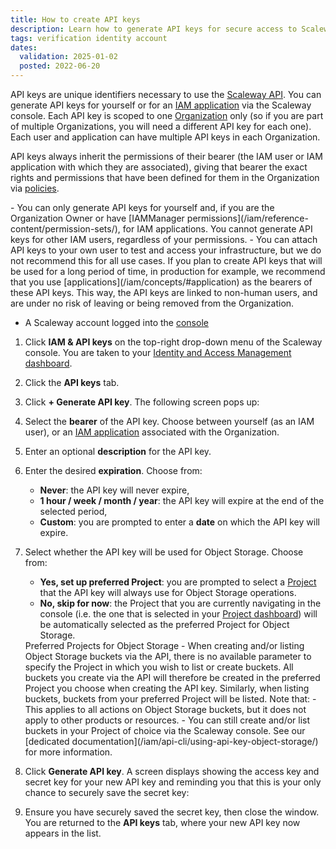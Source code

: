 ```yaml
---
title: How to create API keys
description: Learn how to generate API keys for secure access to Scaleway services.
tags: verification identity account
dates:
  validation: 2025-01-02
  posted: 2022-06-20
---
```




API keys are unique identifiers necessary to use the [Scaleway API](https://www.scaleway.com/en/developers/api/). You can generate API keys for yourself or for an [IAM application](/iam/concepts/#application) via the Scaleway console. Each API key is scoped to one [Organization](/iam/concepts/#organization) only (so if you are part of multiple Organizations, you will need a different API key for each one). Each user and application can have multiple API keys in each Organization.

API keys always inherit the permissions of their bearer (the IAM user or IAM application with which they are associated), giving that bearer the exact rights and permissions that have been defined for them in the Organization via [policies](/iam/concepts/#policy).

<Message type="important">
  - You can only generate API keys for yourself and, if you are the Organization Owner or have [IAMManager permissions](/iam/reference-content/permission-sets/), for IAM applications. You cannot generate API keys for other IAM users, regardless of your permissions.
  - You can attach API keys to your own user to test and access your infrastructure, but we do not recommend this for all use cases.
</Message>

<Message type="tip">
  If you plan to create API keys that will be used for a long period of time, in production for example, we recommend that you use [applications](/iam/concepts/#application) as the bearers of these API keys. This way, the API keys are linked to non-human users, and are under no risk of leaving or being removed from the Organization.
</Message>

<Requirements />

- A Scaleway account logged into the [console](https://console.scaleway.com)

1. Click **IAM & API keys** on the top-right drop-down menu of the Scaleway console. You are taken to your [Identity and Access Management dashboard](https://console.scaleway.com/iam/users).
    <Lightbox image={image} alt="" />

2. Click the **API keys** tab.
3. Click **+ Generate API key**. The following screen pops up:
    <Lightbox image={image2} alt="The image shows a pop-up in the Scaleway console where you can set up the API key bearer, the description, expiration date and whether the key will be used for Object Storage" />

4. Select the **bearer** of the API key. Choose between yourself (as an IAM user), or an [IAM application](/iam/concepts/#application) associated with the Organization.
5. Enter an optional **description** for the API key.
6. Enter the desired **expiration**. Choose from:
    - **Never**: the API key will never expire,
    - **1 hour / week / month / year**: the API key will expire at the end of the selected period,
    - **Custom**: you are prompted to enter a **date** on which the API key will expire.

7. Select whether the API key will be used for Object Storage. Choose from:
    - **Yes, set up preferred Project**: you are prompted to select a [Project](/iam/concepts/#project) that the API key will always use for Object Storage operations.
    - **No, skip for now**: the Project that you are currently navigating in the console (i.e. the one that is selected in your [Project dashboard](/organizations-and-projects/concepts/#project-dashboard)) will be automatically selected as the preferred Project for Object Storage.

    <Message type="note">
      Preferred Projects for Object Storage - When creating and/or listing Object Storage buckets via the API, there is no available parameter to specify the Project in which you wish to list or create buckets. All buckets you create via the API will therefore be created in the preferred Project you choose when creating the API key. Similarly, when listing buckets, buckets from your preferred Project will be listed.
      Note that:
        - This applies to all actions on Object Storage buckets, but it does not apply to other products or resources.
        - You can still create and/or list buckets in your Project of choice via the Scaleway console.
      See our [dedicated documentation](/iam/api-cli/using-api-key-object-storage/) for more information.
    </Message>

8. Click **Generate API key**. A screen displays showing the access key and secret key for your new API key and reminding you that this is your only chance to securely save the secret key:
    <Lightbox image={image3} alt="" />

9. Ensure you have securely saved the secret key, then close the window. You are returned to the **API keys** tab, where your new API key now appears in the list.

